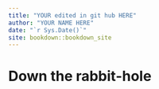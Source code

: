 ```yaml
--- 
title: "YOUR edited in git hub HERE"
author: "YOUR NAME HERE"
date: "`r Sys.Date()`"
site: bookdown::bookdown_site
---
```


# Down the rabbit-hole


